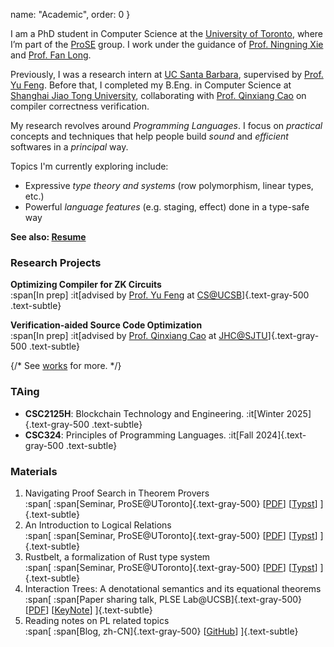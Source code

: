   name: "Academic",
  order: 0
}

I am a PhD student in Computer Science at the [University of Toronto](https://www.utoronto.ca/), where I’m part of the [ProSE](https://www.cs.toronto.edu/~prose/) group. I work under the guidance of [Prof. Ningning Xie](https://xnning.github.io/) and [Prof. Fan Long](https://www.cs.toronto.edu/~fanl/).

Previously, I was a research intern at [UC Santa Barbara](https://www.ucsb.edu/), supervised by [Prof. Yu Feng](https://fredfeng.github.io/). Before that, I completed my B.Eng. in Computer Science at [Shanghai Jiao Tong University](https://en.sjtu.edu.cn/), collaborating with [Prof. Qinxiang Cao](https://jhc.sjtu.edu.cn/people/members/faculty/qinxiang-cao.html) on compiler correctness verification.

My research revolves around *Programming Languages*. I focus on *practical* concepts and techniques that help people build *sound* and *efficient* softwares in a *principal* way.

Topics I'm currently exploring include:
- Expressive *type theory and systems* (row polymorphism, linear types, etc.)
- Powerful *language features* (e.g. staging, effect) done in a type-safe way

**See also: [Resume](resume.pdf)**

### Research Projects

**Optimizing Compiler for ZK Circuits**\
:span[In prep]
:it[advised by [Prof. Yu Feng](https://fredfeng.github.io/) at [CS@UCSB](https://www.cs.ucsb.edu/)]{.text-gray-500 .text-subtle}

**Verification-aided Source Code Optimization**\
:span[In prep]
:it[advised by [Prof. Qinxiang Cao](https://jhc.sjtu.edu.cn/people/members/faculty/qinxiang-cao.html) at [JHC@SJTU](https://jhc.sjtu.edu.cn/)]{.text-gray-500 .text-subtle}

{/* See [works](works) for more. */}

### TAing

- **CSC2125H**: Blockchain Technology and Engineering.
:it[Winter 2025]{.text-gray-500 .text-subtle}
- **CSC324**: Principles of Programming Languages.
:it[Fall 2024]{.text-gray-500 .text-subtle}

### Materials

1. Navigating Proof Search in Theorem Provers\
:span[
:span[Seminar, ProSE@UToronto]{.text-gray-500}
\[[PDF](atp_prose.pdf)\] \[[Typst](atp_prose.zip)\]
]{.text-subtle}
1. An Introduction to Logical Relations\
:span[
:span[Seminar, ProSE@UToronto]{.text-gray-500}
\[[PDF](lr_prose.pdf)\] \[[Typst](lr_prose.zip)\]
]{.text-subtle}
1. Rustbelt, a formalization of Rust type system\
:span[
:span[Seminar, ProSE@UToronto]{.text-gray-500}
\[[PDF](rustbelt_prose.pdf)\] \[[Typst](rustbelt_prose.zip)\]
]{.text-subtle}
1. Interaction Trees: A denotational semantics and its equational theorems\
:span[
:span[Paper sharing talk, PLSE Lab@UCSB]{.text-gray-500}
\[[PDF](itree_pl_lunch.pdf)\] \[[KeyNote](itree_pl_lunch.key)\]
]{.text-subtle}
1. Reading notes on PL related topics\
:span[
:span[Blog, zh-CN]{.text-gray-500}
\[[GitHub](https://github.com/PhotonQuantum/baka-notes)\]
]{.text-subtle}
